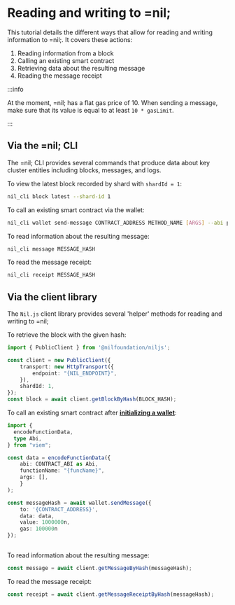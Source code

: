 # Reading and writing to =nil;

This tutorial details the different ways that allow for reading and writing information to =nil;. It covers these actions:

1. Reading information from a block
2. Calling an existing smart contract
3. Retrieving data about the resulting message
4. Reading the message receipt

:::info

At the moment, =nil; has a flat gas price of 10. When sending a message, make sure that its value is equal to at least `10 * gasLimit`.

:::

## Via the =nil; CLI

The =nil; CLI provides several commands that produce data about key cluster entities including blocks, messages, and logs. 

To view the latest block recorded by shard with `shardId = 1`:

```bash
nil_cli block latest --shard-id 1
```

To call an existing smart contract via the wallet:

```bash
nil_cli wallet send-message CONTRACT_ADDRESS METHOD_NAME [ARGS] --abi path/to/contract.abi
```

To read information about the resulting message:

```bash
nil_cli message MESSAGE_HASH
```

To read the message receipt:

```bash
nil_cli receipt MESSAGE_HASH
```

## Via the client library

The `Nil.js` client library provides several 'helper' methods for reading and writing to =nil;

To retrieve the block with the given hash:

```typescript showLineNumbers
import { PublicClient } from '@nilfoundation/niljs';

const client = new PublicClient({
    transport: new HttpTransport({
        endpoint: "{NIL_ENDPOINT}",
    }),
    shardId: 1,
});
const block = await client.getBlockByHash(BLOCK_HASH);
```

To call an existing smart contract after [**initializing a wallet**](./creating-a-wallet#via-the-client-library):

```typescript showLineNumbers
import {
  encodeFunctionData,
  type Abi,
} from "viem";

const data = encodeFunctionData({
    abi: CONTRACT_ABI as Abi,
    functionName: "{funcName}",
    args: [],
    }
);

const messageHash = await wallet.sendMessage({
    to: '{CONTRACT_ADDRESS}',
    data: data,
    value: 1000000n,
    gas: 100000n
});
    
```

To read information about the resulting message:

```typescript
const message = await client.getMessageByHash(messageHash);
```

To read the message receipt:


```typescript
const receipt = await client.getMessageReceiptByHash(messageHash);
```

